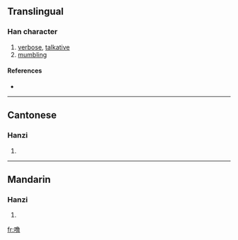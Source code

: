 {{also|嚕}}
==Translingual==

===Han character===
{{Han char|rn=30|rad=口|as=12|sn=15|four=|canj=口弓田日 (RNWA), X口弓田日 (XRNWA)}}

# [[verbose]], [[talkative]]
# [[mumble|mumbling]]

====References====
* {{Han ref|kx=0209.151|hdz=10685.120|uh=565C|ud=22108}}

----

==Cantonese==

===Hanzi===
{{yue-hanzi|jyut=|y=lou1}}

# {{defn|Cantonese}}

----

==Mandarin==

===Hanzi===
{{cmn-hanzi|tra=嚕|pin=[[lū]] ([[lu1]])|wg=lu<sup>1</sup>}}

# {{defn|Mandarin}}

[[fr:噜]]